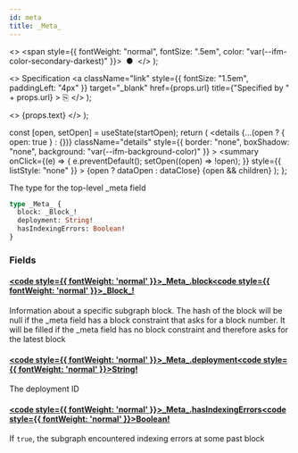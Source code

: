 ```yaml
---
id: meta
title: _Meta_
---
```


<head>
  <meta content="noindex" name="robots" />
  <meta charset="utf-8" />
</head>

  <>
    <span style={{ fontWeight: "normal", fontSize: ".5em", color: "var(--ifm-color-secondary-darkest)" }}>
      &nbsp;●&nbsp;
    </span>
  </>
);

  <>
    Specification
    <a
      className="link"
      style={{ fontSize: "1.5em", paddingLeft: "4px" }}
      target="_blank"
      href={props.url}
      title={"Specified by " + props.url}
    >
      ⎘
    </a>
  </>
);

  <>
    <span className={props.class}>{props.text}</span>
  </>
);


  const [open, setOpen] = useState(startOpen);
  return (
    <details
      {...(open ? { open: true } : {})}
      className="details"
      style={{ border: "none", boxShadow: "none", background: "var(--ifm-background-color)" }}
    >
      <summary
        onClick={(e) => {
          e.preventDefault();
          setOpen((open) => !open);
        }}
        style={{ listStyle: "none" }}
      >
        {open ? dataOpen : dataClose}
      </summary>
      {open && children}
    </details>
  );
};

The type for the top-level \_meta field

```graphql
type _Meta_ {
  block: _Block_!
  deployment: String!
  hasIndexingErrors: Boolean!
}
```

### Fields

#### [<code style={{ fontWeight: 'normal' }}>\_Meta\_.<b>block</b></code>](#)<Bullet />[<code style={{ fontWeight: 'normal' }}><b>\_Block\_!</b></code>](/docs/api/lockup/graphql/the-graph/objects/block.mdx) <Badge class="badge badge--secondary badge--non_null" text="non-null"/> <Badge class="badge badge--secondary " text="object"/>

Information about a specific subgraph block. The hash of the block
will be null if the \_meta field has a block constraint that asks for
a block number. It will be filled if the \_meta field has no block constraint
and therefore asks for the latest block

#### [<code style={{ fontWeight: 'normal' }}>\_Meta\_.<b>deployment</b></code>](#)<Bullet />[<code style={{ fontWeight: 'normal' }}><b>String!</b></code>](/docs/api/lockup/graphql/the-graph/scalars/string.mdx) <Badge class="badge badge--secondary badge--non_null" text="non-null"/> <Badge class="badge badge--secondary " text="scalar"/>

The deployment ID

#### [<code style={{ fontWeight: 'normal' }}>\_Meta\_.<b>hasIndexingErrors</b></code>](#)<Bullet />[<code style={{ fontWeight: 'normal' }}><b>Boolean!</b></code>](/docs/api/lockup/graphql/the-graph/scalars/boolean.mdx) <Badge class="badge badge--secondary badge--non_null" text="non-null"/> <Badge class="badge badge--secondary " text="scalar"/>

If `true`, the subgraph encountered indexing errors at some past block

